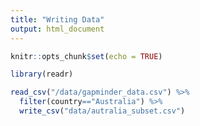```yaml
---
title: "Writing Data"
output: html_document
---
```


```r
knitr::opts_chunk$set(echo = TRUE)
```

```r
library(readr)

read_csv("/data/gapminder_data.csv") %>%
  filter(country=="Australia") %>%
  write_csv("data/autralia_subset.csv")
```


